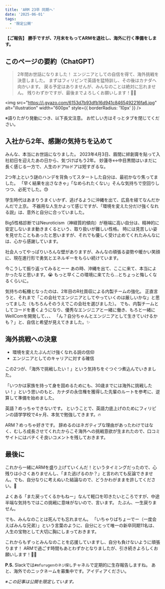 ```yaml
---
title: 'ARM 23卒 同期へ'
date: '2025-06-01'
tags:
  - '限定公開'
---
```


**【ご報告】**
**勝手ですが、7月末をもってARMを退社し、海外に行く準備をします。**

## このページの要約（ChatGPT）

> 2年間お世話になりました！
> エンジニアとしての自信を得て、海外挑戦を決意しました。
> まずはフィリピンで英語を猛特訓し、その後はカナダへ向かいます。
> 戻る予定はありませんが、みんなのことは絶対に忘れません。
> 残りわずかですが、最後までよろしくお願いします！🙇‍♂️

<img
  src="https://i.gyazo.com/6153d7b93dfb16d941c8465492216fa6.jpg"
  alt="illustration"
  width="600px"
  style={{ borderRadius: '10px' }}
/>

※語りたがり発動につき、以下長文注意。
お忙しい方はそっとタブを閉じてください。

## 入社から2年、感謝の気持ちを込めて

みんな、本当にお世話になりました。
2023年4月3日、眉間に絆創膏を貼って入社初日を迎えたあの日から、気づけばもう2年。
妙蓮寺↔︎中目黒間はいまだに長く感じる一方で、人生のドアtoドアは短すぎるな。

2つ年上という謎のハンデを背負ってスタートした自分は、最初かなり焦ってました。
「早く結果を出さなきゃ」「なめられたくない」そんな気持ちで空回りしつつ、必死でした。😓

学生時代はあまりうまくいかず、逃げるように沖縄を出て、広島を経てなんだかんだで上京。
不器用な人生かよって感じですが、「環境を変えた分だけ強くなれる説」は、意外と自分に合っていました。

Big5性格診断ではNeuroticism（神経質的傾向）が極端に高い自分は、精神的に安定しないまま動きまくるという、取り扱いが難しい性格。
時には見苦しい姿を見せたこともあったと思いますが、それでも優しく受け止めてくれたみんなには、心から感謝しています。

社会人ってやっぱりいろんな壁がありますが、みんなの頑張る姿勢や暖かい笑顔に、現在進行形で勇気とエネルギーをもらい続けています。

今こうして振り返ってみるとーー
あの時、沖縄を出て、ここに来て、本当によかったなと思います。😭
もっと早くこの環境に来てたら…とちょっと悔しくなるくらいに。

気持ちの転機となったのは、2年目のR社買収による内製チームの強化。
正直言うと、それまで「この会社でエンジニアとしてやっていくのは厳しいかな」と思ってました（もちろんそのうえでこの会社を選びました）。
でも、内製チームとしてコードを書くようになり、優秀なエンジニアと一緒に働き、もろと一緒にWellComを開発して、、、
「ん？自分ちゃんとエンジニアとして生きていけるかも？」と、自信と希望が見えてきました。✨

## 海外挑戦への決意

- 環境を変えたぶんだけ強くなれる説の信仰
- エンジニアとしてのキャリアに対する確信

この2つが、「海外で挑戦したい！」という気持ちをぐつぐつ煮込んでいきました。

「いつかは家族を持って身を固めるためにも、30歳までには海外に挑戦したい！」という思いのもと、カナダの永住権を獲得した先輩のルートを参考に、逆算して準備を始めました。

英語？めっちゃできないです。
ということで、英語力底上げのためにフィリピンの語学学校で4ヶ月、本気で勉強してきます。🔥

ARM？めっちゃ好きです。
辞めるのはネガティブな理由があったわけではなく、むしろ成長させてくれたからこそ海外への挑戦意欲が生まれたので、口コミサイトにはバチくそ良いコメントを残しておきます。

## 最後に

これから一緒にARMを盛り上げていくんだ！というタイミングだったので、心残りは小さくありませんし、「また逃げるのか？」と言われても反論できません。でも、自分なりに考えぬいた結論なので、どうかわがままを許してください。🙏

よくある「また戻ってくるかもねー」なんて軽口を叩きたいところですが、中途半端な気持ちではこの挑戦に意味がないので、言います。
たぶん、一生戻りません。

でも、みんなのことは死んでも忘れません。
「いちゃりばちょーでー（一度会えばみんな兄弟）」という言葉のように、自分にとって唯一の新卒同期11名は、人生の宝物として大切に胸にしまっておきます。

これからもずっとみんなのことを応援していますし、自分も負けないように頑張ります！
ARMで過ごす時間もあとわずかとなりましたが、引き続きよろしくお願いします！🙇‍♂️

**P.S.**
Slackでは`#mfurugenのネジ探し`チャネルで定期的に生存報告しますね。
あと、海外でのニックネームを募集中です。アイディアください。

*※この記事は公開を限定しています。*